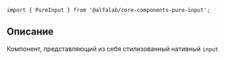 


<Meta title='Компоненты|PureInput' component={PureInput} />

<Title>
    PureInput ({name}@{version})
</Title>

```
import { PureInput } from '@alfalab/core-components-pure-input';
```

## Описание

Компонент, представляющий из себя стилизованный нативный `input`

<Story name='Песочница'>
    <PureInput
        size={select('size', ['s', 'm', 'l'], 's')}
        type={select(
            'type',
            ['number', 'card', 'email', 'money', 'password', 'tel', 'text'],
            'text',
        )}
        block={boolean('block', false)}
        disabled={boolean('disabled', false)}
        placeholder={text('placeholder', '')}
    />
</Story>

<Props of={PureInput} />
